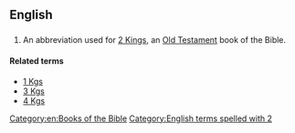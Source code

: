 ==English==

==={{abbreviation}}===
{{head|en|abbreviation}}

# {{biblical}} An abbreviation used for [[2 Kings]], an [[Old Testament]] book of the Bible.

====Related terms====
* [[1 Kgs]]
* [[3 Kgs]]
* [[4 Kgs]]

[[Category:en:Books of the Bible]]
[[Category:English terms spelled with 2]]